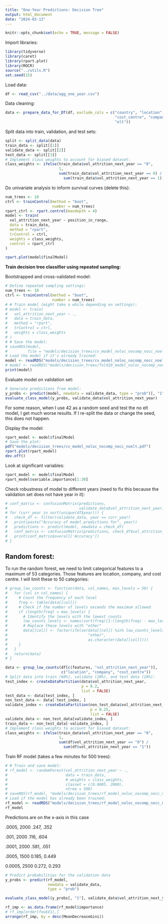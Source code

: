 ---
title: "One-Year Predictions: Decision Tree"
output: html_document
date: "2024-03-13"
---

```{r setup, include=FALSE}
knitr::opts_chunk$set(echo = TRUE, message = FALSE)
```

Import libraries:
```{r}
library(tidyverse)
library(caret)
library(rpart.plot)
library(ROCR)
source("../utils.R")
set.seed(15)
```
Load data:
```{r}
df <- read_csv("../data/agg_one_year.csv")
```

Data cleaning:
```{r}
data <- prepare_data_for_DT(df, exclude_cols = c("country", "location",
                                                 "cost_centre", "company",
                                                 "elt"))
```

Split data into train, validation, and test sets:
```{r}
split <- split_data(data)
train_data <- split[[1]]
validate_data <- split[[2]]
test_data <- split[[3]]
# Implement class weights to account for biased dataset:
class_weights <- ifelse(train_data$vol_attrition_next_year == "0",
                        1,
                        sum(train_data$vol_attrition_next_year == 0) /
                          sum(train_data$vol_attrition_next_year == 1))
```

Do univariate analysis to inform survival curves (delete this):
```{r}
num_trees <- 10
ctrl <- trainControl(method = "boot",
                     number = num_trees)
rpart_ctrl <- rpart.control(maxdepth = 4)
model <- train(
  vol_attrition_next_year ~ position_in_range,
  data = train_data,
  method = "rpart",
  trControl = ctrl,
  weights = class_weights,
  control = rpart_ctrl
)

rpart.plot(model$finalModel)
```


**Train decision tree classifier using repeated sampling:**

Bootstrapped and cross-validated model:
```{r}
# Define repeated sampling settings:
num_trees <- 10
ctrl <- trainControl(method = "boot",
                     number = num_trees)
# # Train model (might take a while depending on settings):
# model <- train(
#   vol_attrition_next_year ~ .,
#   data = train_data,
#   method = "rpart",
#   trControl = ctrl,
#   weights = class_weights
# )
# # Save the model:
# saveRDS(model,
#         file = "models/decision_trees/cv_model_noloc_nocomp_nocc_noelt.rds")
# Load the model if it's already trained:
model <- readRDS("models/decision_trees/cv_model_noloc_nocomp_nocc_noelt.rds")
# model <- readRDS("models/decision_trees/fold10_model_noloc_nocomp_nocc.rds")
print(model)
```

Evaluate model on validation set:
```{r}
# Generate predictions from model:
y_probs <- predict(model, newdata = validate_data, type = "prob")[, "1"]
evaluate_class_model(y_probs, validate_data$vol_attrition_next_year)
```
For some reason, when I use 42 as a random seed and test the no elt model, I get much worse results. If I re-split the data or change the seed, this does not happen.

Display the model:
```{r}
rpart_model <- model$finalModel
# Save the plot:
pdf("models/decision_trees/cv_model_noloc_nocomp_nocc_noelt.pdf")
rpart.plot(rpart_model)
dev.off()
```

Look at significant variables:
```{r}
rpart_model <- model$finalModel
rpart_model$variable.importance[1:30]
```
Check robustness of model to different years (need to fix this because the validation set does not have year in it):
```{r}
# conf_matrix <- confusionMatrix(predictions,
#                                validate_data$vol_attrition_next_year)
# for (curr_year in sort(unique(df$year))) {
#   check_df <- filter(validate_data, year == curr_year)
#   print(paste("Accuracy of model predictions for", year))
#   predictions <- predict(model, newdata = check_df)
#   conf_matrix <- confusionMatrix(predictions, check_df$vol_attrition_next_year)
#   print(conf_matrix$overall['Accuracy'])
# }
```

## Random forest:

To run the random forest, we need to limit categorical features to a maximum of 53 categories. Those features are location, company, and cost centre. I will limit these to 50 categories:

```{r}
# group_low_counts <- function(data, col_names, max_levels = 50) {
#   for (col in col_names) {
#     # Count the frequency of each level
#     freq <- table(data[[col]])
#     # Check if the number of levels exceeds the maximum allowed
#     if (length(freq) > max_levels) {
#       # Identify the levels with the lowest counts
#       low_counts_levels <- names(sort(freq)[1:(length(freq) - max_levels + 1)])
#       # Replace these levels with "other"
#       data[[col]] <- factor(ifelse(data[[col]] %in% low_counts_levels,
#                                    "other",
#                                    as.character(data[[col]])))
#     }
#   }
#   return(data)
# }

data <- group_low_counts(df[c(features, "vol_attrition_next_year")],
                         c("location", "company", "cost_centre"))
# Split data into train (60%), validate (20%), and test data (20%):
test_index <- createDataPartition(data$vol_attrition_next_year,
                                  p = 0.2,
                                  list = FALSE)
test_data <- data[test_index, ]
non_test_data <- data[-test_index, ]
validate_index <- createDataPartition(non_test_data$vol_attrition_next_year,
                                      p = 0.25,
                                      list = FALSE)
validate_data <- non_test_data[validate_index, ]
train_data <- non_test_data[-validate_index, ]
# Implement class weights to account for biased dataset:
class_weights <- ifelse(train_data$vol_attrition_next_year == "0",
                        1,
                        sum(df$vol_attrition_next_year == "0") /
                          sum(df$vol_attrition_next_year == "1"))
```

Train RF model (takes a few minutes for 500 trees):
```{r}
# # Train and save model:
# rf_model <- randomForest(vol_attrition_next_year ~ .,
#                          data = train_data,
#                          # weights = class_weights,
#                          classwt = c(0.0005, 2000),
#                          ntree = 500)
# saveRDS(rf_model, "models/decision_trees/rf_model_noloc_nocomp_nocc_noelt.rds")
# Load if the model has already been trained:
rf_model <- readRDS("models/decision_trees/rf_model_noloc_nocomp_nocc_noelt.rds")
rf_model
```

Predictions are on the x-axis in this case

.0005, 2000
.247, .352

.001, 2000
.116, .604

.0001, 2000
.581, .051

.0005, 1500
0.185, 0.449

0.0005, 2500
0.272, 0.293

```{r}
# Predict probabilities for the validation data
y_probs <- predict(rf_model, 
                   newdata = validate_data, 
                   type = "prob")

evaluate_class_model(y_probs[, "1"], validate_data$vol_attrition_next_year)
```

```{r}
rf_imp <- as.data.frame(rf_model$importance)
# rf_imp[order(foo$V1),]
arrange(rf_imp, by = desc(MeanDecreaseGini))
```


